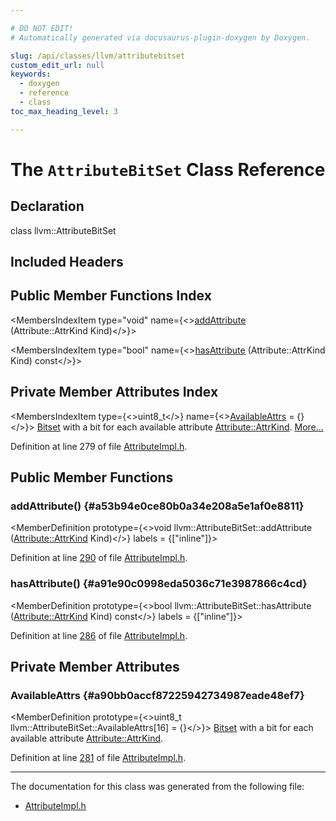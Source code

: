 ```yaml
---

# DO NOT EDIT!
# Automatically generated via docusaurus-plugin-doxygen by Doxygen.

slug: /api/classes/llvm/attributebitset
custom_edit_url: null
keywords:
  - doxygen
  - reference
  - class
toc_max_heading_level: 3

---
```





# The `AttributeBitSet` Class Reference

<DoxygenPage pluginConfig={pluginConfig}>



## Declaration

<CodeBlock>class llvm::AttributeBitSet</CodeBlock>

## Included Headers

<IncludesList>
<IncludesListItem
  filePath="IR/AttributeImpl.h"
  permalink="/docs/api/files/lib/lib/ir/attributeimpl-h"
  isLocal="true" />
</IncludesList>

## Public Member Functions Index

<MembersIndex>

<MembersIndexItem
  type="void"
  name={<><a href="#a53b94e0ce80b0a34e208a5e1af0e8811">addAttribute</a> (Attribute::AttrKind Kind)</>}>
</MembersIndexItem>

<MembersIndexItem
  type="bool"
  name={<><a href="#a91e90c0998eda5036c71e3987866c4cd">hasAttribute</a> (Attribute::AttrKind Kind) const</>}>
</MembersIndexItem>

</MembersIndex>

## Private Member Attributes Index

<MembersIndex>

<MembersIndexItem
  type={<>uint8&#95;t</>}
  name={<><a href="#a90bb0accf87225942734987eade48ef7">AvailableAttrs</a> = &#123;&#125;</>}>
<a href="/docs/api/classes/llvm/bitset">Bitset</a> with a bit for each available attribute <a href="/docs/api/classes/llvm/attribute/#aab7ee4b8fd1d3e7e4cea87868855e60e">Attribute::AttrKind</a>. <a href="#a90bb0accf87225942734987eade48ef7">More...</a>
</MembersIndexItem>

</MembersIndex>


Definition at line 279 of file <a href="/docs/api/files/lib/lib/ir/attributeimpl-h">AttributeImpl.h</a>.

<SectionDefinition>

## Public Member Functions

### addAttribute() {#a53b94e0ce80b0a34e208a5e1af0e8811}

<MemberDefinition
  prototype={<>void llvm::AttributeBitSet::addAttribute (<a href="/docs/api/classes/llvm/attribute/#aab7ee4b8fd1d3e7e4cea87868855e60e">Attribute::AttrKind</a> Kind)</>}
  labels = {["inline"]}>

Definition at line <a href="/docs/api/files/lib/lib/ir/attributeimpl-h/#l00290">290</a> of file <a href="/docs/api/files/lib/lib/ir/attributeimpl-h">AttributeImpl.h</a>.
</MemberDefinition>

### hasAttribute() {#a91e90c0998eda5036c71e3987866c4cd}

<MemberDefinition
  prototype={<>bool llvm::AttributeBitSet::hasAttribute (<a href="/docs/api/classes/llvm/attribute/#aab7ee4b8fd1d3e7e4cea87868855e60e">Attribute::AttrKind</a> Kind) const</>}
  labels = {["inline"]}>

Definition at line <a href="/docs/api/files/lib/lib/ir/attributeimpl-h/#l00286">286</a> of file <a href="/docs/api/files/lib/lib/ir/attributeimpl-h">AttributeImpl.h</a>.
</MemberDefinition>

</SectionDefinition>

<SectionDefinition>

## Private Member Attributes

### AvailableAttrs {#a90bb0accf87225942734987eade48ef7}

<MemberDefinition
  prototype={<>uint8&#95;t llvm::AttributeBitSet::AvailableAttrs&#91;16&#93; = &#123;&#125;</>}>
<a href="/docs/api/classes/llvm/bitset">Bitset</a> with a bit for each available attribute <a href="/docs/api/classes/llvm/attribute/#aab7ee4b8fd1d3e7e4cea87868855e60e">Attribute::AttrKind</a>.

Definition at line <a href="/docs/api/files/lib/lib/ir/attributeimpl-h/#l00281">281</a> of file <a href="/docs/api/files/lib/lib/ir/attributeimpl-h">AttributeImpl.h</a>.
</MemberDefinition>

</SectionDefinition>

<hr/>

The documentation for this class was generated from the following file:

<ul>
<li><a href="/docs/api/files/lib/lib/ir/attributeimpl-h">AttributeImpl.h</a></li>
</ul>

</DoxygenPage>
